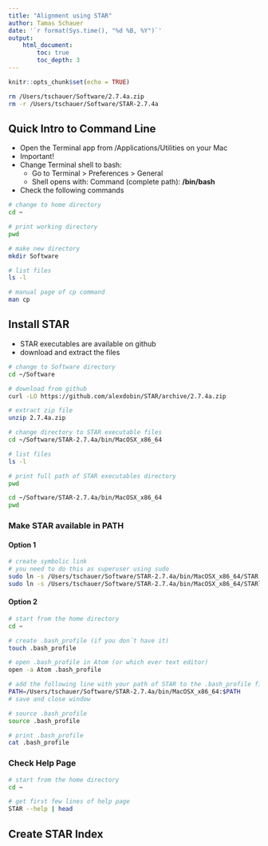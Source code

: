 ```yaml
---
title: "Alignment using STAR"
author: Tamas Schauer
date: '`r format(Sys.time(), "%d %B, %Y")`'
output: 
    html_document:
        toc: true
        toc_depth: 3
---
```

<style>
pre {
  overflow-x: auto;
}
pre code {
  word-wrap: normal;
  white-space: pre;
}
</style>

```r
knitr::opts_chunk$set(echo = TRUE)
```

```bash
rm /Users/tschauer/Software/2.7.4a.zip
rm -r /Users/tschauer/Software/STAR-2.7.4a
```

## Quick Intro to Command Line

* Open the Terminal app from /Applications/Utilities on your Mac
* Important! 
* Change Terminal shell to bash:
    * Go to Terminal > Preferences > General
    * Shell opens with: Command (complete path): **/bin/bash**
* Check the following commands

```bash
# change to home directory
cd ~

# print working directory
pwd

# make new directory
mkdir Software

# list files
ls -l

# manual page of cp command
man cp
```


## Install STAR

* STAR executables are available on github
* download and extract the files

```bash
# change to Software directory
cd ~/Software

# download from github
curl -LO https://github.com/alexdobin/STAR/archive/2.7.4a.zip

# extract zip file
unzip 2.7.4a.zip
```


```bash
# change directory to STAR executable files
cd ~/Software/STAR-2.7.4a/bin/MacOSX_x86_64

# list files
ls -l
```

```bash
# print full path of STAR executables directory
pwd
```

```bash
cd ~/Software/STAR-2.7.4a/bin/MacOSX_x86_64
pwd
```

### Make STAR available in PATH

#### Option 1

```bash
# create symbolic link
# you need to do this as superuser using sudo
sudo ln -s /Users/tschauer/Software/STAR-2.7.4a/bin/MacOSX_x86_64/STAR /usr/local/bin
sudo ln -s /Users/tschauer/Software/STAR-2.7.4a/bin/MacOSX_x86_64/STARlong /usr/local/bin
```

#### Option 2

```bash
# start from the home directory
cd ~   

# create .bash_profile (if you don´t have it)
touch .bash_profile

# open .bash_profile in Atom (or which ever text editor)
open -a Atom .bash_profile

# add the following line with your path of STAR to the .bash_profile file
PATH=/Users/tschauer/Software/STAR-2.7.4a/bin/MacOSX_x86_64:$PATH
# save and close window

# source .bash_profile
source .bash_profile

# print .bash_profile
cat .bash_profile
```


### Check Help Page 

```bash
# start from the home directory
cd ~   

# get first few lines of help page
STAR --help | head

```


## Create STAR Index 

